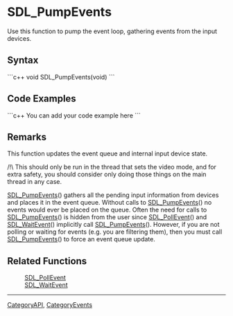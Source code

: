 <!-- pragma section-numbers off -->
<!-- pragma disable-camelcase -->

= SDL_PumpEvents =
Use this function to pump the event loop, gathering events from the input devices.


== Syntax ==
```c++
void SDL_PumpEvents(void)
```

== Code Examples ==
```c++
You can add your code example here
```

== Remarks ==
This function updates the event queue and internal input device state.

/!\ This should only be run in the thread that sets the video mode, and for extra safety, you should consider only doing those things on the main thread in any case.

[[SDL_PumpEvents]]() gathers all the pending input information from devices and places it in the event queue. Without calls to [[SDL_PumpEvents]]() no events would ever be placed on the queue. Often the need for calls to [[SDL_PumpEvents]]() is hidden from the user since [[SDL_PollEvent]]() and [[SDL_WaitEvent]]() implicitly call [[SDL_PumpEvents]](). However, if you are not polling or waiting for events (e.g. you are filtering them), then you must call [[SDL_PumpEvents]]() to force an event queue update.

== Related Functions ==
:[[SDL_PollEvent]]
:[[SDL_WaitEvent]]

----
[[CategoryAPI]], [[CategoryEvents]]
